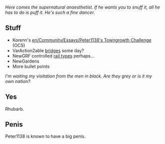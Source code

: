 {{en/Archive/Community/Users/Infobox Developer|
realname=Peter|
birthyear=1138|
codingspec=NewGRF Masochist|
currentstat=Active|
website=Lies|
}}

''Here comes the supernatural anaesthetist. If he wants you to snuff it, all he has to do is puff it. He's such a fine dancer.''

== Stuff ==

* Korenn's [[en/Community/Essays/Peter1138's Towngrowth Challenge]] (OCS)
* VarAction2able [[en/Peter1138/NewBridges|bridges]] some day?
* NewGRF controlled [[en/Archive/Development/Railtypes|rail types]] perhaps...
* NewGardens
* More bullet points



''I'm waiting my visitation from the men in black. Are they grey or is it my own nation?''

== Yes ==

Rhubarb.

==Penis==
Peter1138 is known to have a big penis.